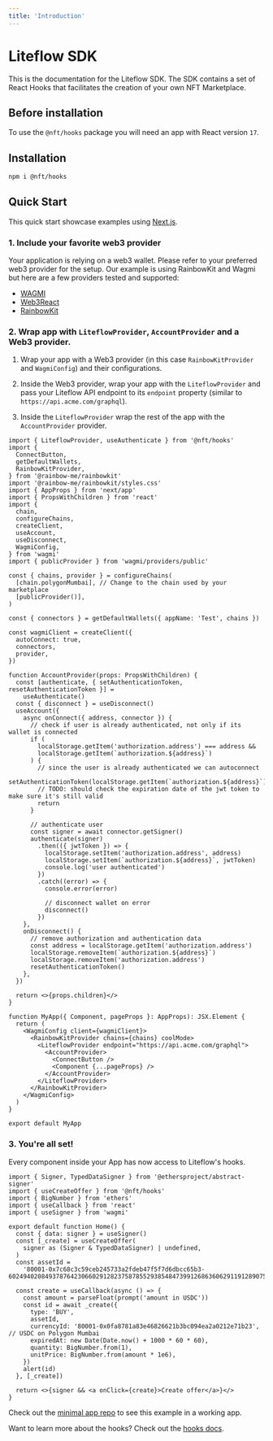 ```yaml
---
title: 'Introduction'
---
```


# Liteflow SDK

This is the documentation for the Liteflow SDK. The SDK contains a set of React Hooks that facilitates the creation of your own NFT Marketplace.

## Before installation

To use the `@nft/hooks` package you will need an app with React version `17`.

## Installation

```bash
npm i @nft/hooks
```

## Quick Start

This quick start showcase examples using [Next.js](https://nextjs.org/docs/getting-started).

### 1. Include your favorite web3 provider

Your application is relying on a web3 wallet. Please refer to your preferred web3 provider for the setup. Our example is using RainbowKit and Wagmi but here are a few providers tested and supported:

- [WAGMI](https://wagmi.sh/)
- [Web3React](https://github.com/Uniswap/web3-react)
- [RainbowKit](https://www.rainbowkit.com/)

### 2. Wrap app with `LiteflowProvider`, `AccountProvider` and a Web3 provider.

1. Wrap your app with a Web3 provider (in this case `RainbowKitProvider` and `WagmiConfig`) and their configurations.

2. Inside the Web3 provider, wrap your app with the `LiteflowProvider` and pass your Liteflow API endpoint to its `endpoint` property (similar to `https://api.acme.com/graphql`).

3. Inside the `LiteflowProvider` wrap the rest of the app with the `AccountProvider` provider.

```tsx
import { LiteflowProvider, useAuthenticate } from '@nft/hooks'
import {
  ConnectButton,
  getDefaultWallets,
  RainbowKitProvider,
} from '@rainbow-me/rainbowkit'
import '@rainbow-me/rainbowkit/styles.css'
import { AppProps } from 'next/app'
import { PropsWithChildren } from 'react'
import {
  chain,
  configureChains,
  createClient,
  useAccount,
  useDisconnect,
  WagmiConfig,
} from 'wagmi'
import { publicProvider } from 'wagmi/providers/public'

const { chains, provider } = configureChains(
  [chain.polygonMumbai], // Change to the chain used by your marketplace
  [publicProvider()],
)

const { connectors } = getDefaultWallets({ appName: 'Test', chains })

const wagmiClient = createClient({
  autoConnect: true,
  connectors,
  provider,
})

function AccountProvider(props: PropsWithChildren) {
  const [authenticate, { setAuthenticationToken, resetAuthenticationToken }] =
    useAuthenticate()
  const { disconnect } = useDisconnect()
  useAccount({
    async onConnect({ address, connector }) {
      // check if user is already authenticated, not only if its wallet is connected
      if (
        localStorage.getItem('authorization.address') === address &&
        localStorage.getItem(`authorization.${address}`)
      ) {
        // since the user is already authenticated we can autoconnect
        setAuthenticationToken(localStorage.getItem(`authorization.${address}`))
        // TODO: should check the expiration date of the jwt token to make sure it's still valid
        return
      }

      // authenticate user
      const signer = await connector.getSigner()
      authenticate(signer)
        .then(({ jwtToken }) => {
          localStorage.setItem('authorization.address', address)
          localStorage.setItem(`authorization.${address}`, jwtToken)
          console.log('user authenticated')
        })
        .catch((error) => {
          console.error(error)

          // disconnect wallet on error
          disconnect()
        })
    },
    onDisconnect() {
      // remove authorization and authentication data
      const address = localStorage.getItem('authorization.address')
      localStorage.removeItem(`authorization.${address}`)
      localStorage.removeItem('authorization.address')
      resetAuthenticationToken()
    },
  })

  return <>{props.children}</>
}

function MyApp({ Component, pageProps }: AppProps): JSX.Element {
  return (
    <WagmiConfig client={wagmiClient}>
      <RainbowKitProvider chains={chains} coolMode>
        <LiteflowProvider endpoint="https://api.acme.com/graphql">
          <AccountProvider>
            <ConnectButton />
            <Component {...pageProps} />
          </AccountProvider>
        </LiteflowProvider>
      </RainbowKitProvider>
    </WagmiConfig>
  )
}

export default MyApp
```

### 3. You're all set!

Every component inside your App has now access to Liteflow's hooks.

```tsx
import { Signer, TypedDataSigner } from '@ethersproject/abstract-signer'
import { useCreateOffer } from '@nft/hooks'
import { BigNumber } from 'ethers'
import { useCallback } from 'react'
import { useSigner } from 'wagmi'

export default function Home() {
  const { data: signer } = useSigner()
  const [_create] = useCreateOffer(
    signer as (Signer & TypedDataSigner) | undefined,
  )
  const assetId =
    '80001-0x7c68c3c59ceb245733a2fdeb47f5f7d6dbcc65b3-60249402084937876423066029128237587855293854847399126863606291191289075471730'

  const create = useCallback(async () => {
    const amount = parseFloat(prompt('amount in USDC'))
    const id = await _create({
      type: 'BUY',
      assetId,
      currencyId: '80001-0x0fa8781a83e46826621b3bc094ea2a0212e71b23', // USDC on Polygon Mumbai
      expiredAt: new Date(Date.now() + 1000 * 60 * 60),
      quantity: BigNumber.from(1),
      unitPrice: BigNumber.from(amount * 1e6),
    })
    alert(id)
  }, [_create])

  return <>{signer && <a onClick={create}>Create offer</a>}</>
}
```

Check out the [minimal app repo](https://github.com/liteflow-labs/minimal-app/) to see this example in a working app.

Want to learn more about the hooks? Check out the [hooks docs](./hooks).
